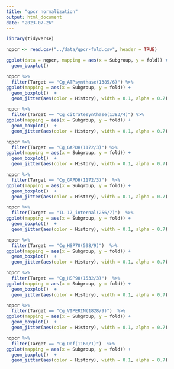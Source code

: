 ```yaml
---
title: "qpcr normalization"
output: html_document
date: "2023-07-26"
---
```


```r
library(tidyverse)
```





```r
nqpcr <- read.csv("../data/qpcr-fold.csv", header = TRUE) 
```



```r
ggplot(data = nqpcr, mapping = aes(x = Subgroup, y = fold)) + 
  geom_boxplot()


```

```r
nqpcr %>%
  filter(Target == "Cg_ATPsynthase(1385/6)") %>%
ggplot(mapping = aes(x = Subgroup, y = fold)) + 
  geom_boxplot()  +
  geom_jitter(aes(color = History), width = 0.1, alpha = 0.7)


```

```r
nqpcr %>%
  filter(Target == "Cg_citratesynthase(1383/4)") %>%
ggplot(mapping = aes(x = Subgroup, y = fold)) + 
  geom_boxplot()  +
  geom_jitter(aes(color = History), width = 0.1, alpha = 0.7)


```


```r
nqpcr %>%
  filter(Target == "Cg_GAPDH(1172/3)") %>%
ggplot(mapping = aes(x = Subgroup, y = fold)) + 
  geom_boxplot()  +
  geom_jitter(aes(color = History), width = 0.1, alpha = 0.7)


```

```r
nqpcr %>%
  filter(Target == "Cg_GAPDH(1172/3)")  %>%
ggplot(mapping = aes(x = Subgroup, y = fold)) + 
  geom_boxplot()  +
  geom_jitter(aes(color = History), width = 0.1, alpha = 0.7)

```


```r
nqpcr %>%
  filter(Target == "IL-17_internal(256/7)")  %>%
ggplot(mapping = aes(x = Subgroup, y = fold)) + 
  geom_boxplot()  +
  geom_jitter(aes(color = History), width = 0.1, alpha = 0.7)

```


```r
nqpcr %>%
  filter(Target == "Cg_HSP70(598/9)")  %>%
ggplot(mapping = aes(x = Subgroup, y = fold)) + 
  geom_boxplot()  +
  geom_jitter(aes(color = History), width = 0.1, alpha = 0.7)

```

```r
nqpcr %>%
  filter(Target == "Cg_HSP90(1532/3)")  %>%
ggplot(mapping = aes(x = Subgroup, y = fold)) + 
  geom_boxplot()  +
  geom_jitter(aes(color = History), width = 0.1, alpha = 0.7)

```

```r
nqpcr %>%
  filter(Target == "Cg_VIPERIN(1828/9)")  %>%
ggplot(mapping = aes(x = Subgroup, y = fold)) + 
  geom_boxplot()  +
  geom_jitter(aes(color = History), width = 0.1, alpha = 0.7)

```

```r
nqpcr %>%
  filter(Target == "Cg_Def(1160/1)")  %>%
ggplot(mapping = aes(x = Subgroup, y = fold)) + 
  geom_boxplot()  +
  geom_jitter(aes(color = History), width = 0.1, alpha = 0.7)

```